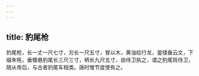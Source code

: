 ```yaml
---
---
---
```

title: 豹尾枪
---



豹尾枪，长一丈一尺七寸，刃长一尺五寸，冒以木，黄油绘行龙，銎镂垂云文，下缀朱牦，垂镮悬豹尾长三尺三寸，柄长九尺五寸，由侍卫执之，谓之豹尾班侍卫，随从帝后，与古者豹尾车相类。唐时惟节度使有之。